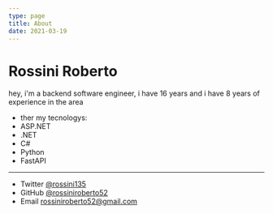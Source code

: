 ```yaml
---
type: page
title: About
date: 2021-03-19
---
```


# Rossini Roberto

hey, i'm a backend software engineer, i have 16 years and i have 8 years of experience in the area

- ther my tecnologys:
- ASP.NET
- .NET
- C#
- Python
- FastAPI

---

- Twitter [@rossini135](https://twitter.com/yourname)
- GitHub [@rossiniroberto52](https://github.com/rossiniroberto52)
- Email rossiniroberto52@gmail.com
